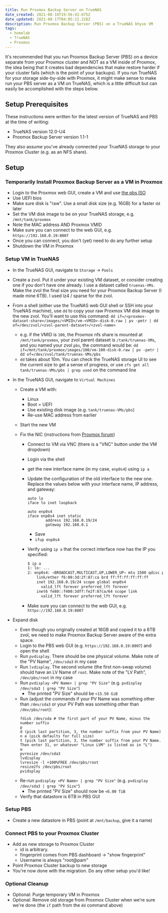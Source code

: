 ```yaml
---
title: Run Proxmox Backup Server on TrueNAS
date_created: 2021-08-16T19:56:43.675Z
date_updated: 2021-08-17T04:05:12.228Z
description: Run Proxmox Backup Server (PBS) on a TrueNAS bhyve VM
tags:
  - homelab
  - TrueNAS
  - Proxmox
---
```


It's recommended that you run Proxmox Backup Server (PBS) on a device separate from your Proxmox cluster and NOT as a VM inside of Proxmox, the idea being that it creates bad dependencies that make restore harder if your cluster fails (which is the point of your backups). If you run TrueNAS for your storage side-by-side with Proxmox, it might make sense to make run your PBS server as a VM on TrueNAS, which is a little difficult but can easily be accomplished with the steps below.

## Setup Prerequisites

These instructions were written for the latest version of TrueNAS and PBS at the time of writing:

- TrueNAS version 12.0-U4
- Proxmox Backup Server version 1.1-1

They also assume you've already connected your TrueNAS storage to your Proxmox Cluster (e.g. as an NFS share).

## Setup

### Temporarily Install Proxmox Backup Server as a VM in Proxmox

- Login to the Proxmox web GUI, create a VM and use [the pbs ISO](https://www.proxmox.com/en/proxmox-backup-server/get-started)
- Use UEFI bios
- Make sure disk is "raw". Use a small disk size (e.g. 16GB) for a faster `dd` later
- Set the VM disk image to be on your TrueNAS storage, e.g. `/mnt/tank/proxmox`
- Note the MAC address AND Proxmox VMID
- Make sure you can connect to the web GUI, e.g. `https://192.168.0.19:8007`
- Once you can connect, you don't (yet) need to do any further setup
- Shutdown the VM in Proxmox

### Setup VM in TrueNAS

- In the TrueNAS GUI, navigate to `Storage` -> `Pools`
- Create a zvol. Put it under your existing VM dataset, or consider creating one if you don't have one already. I use a dataset called `truenas-VMs`. Make the zvol the final size you need for your Proxmox Backup Server (I made mine 6TB). I used lz4 / sparse for the zvol.
- From a shell (either use the TrueNAS web GUI shell or SSH into your TrueNAS machine), use `dd` to copy your raw Proxmox VM disk image to the new zvol. You'll want to use this command:
  `dd if=/<proxmox-dataset-share>/images/<VMID>/vm-<VMID>-disk-0.raw | pv -petr | dd of=/dev/zvol/<zvol-parent-dataset>/<zvol-name>`
  - e.g. if the VMID is `100`, the Proxmox nfs share is mounted at `/mnt/tank/proxmox`, your zvol parent dataset is `/tank/truenas-VMs`, and you named your zvol `pbs`, the command would be:
    `dd if=/mnt/tank/proxmox/images/100/vm-100-disk-0.raw | pv -petr | dd of=/dev/zvol/tank/truenas-VMs/pbs`
  - `dd` takes about 10m. You can check the TrueNAS storage UI to see the current size to get a sense of progress, or use `zfs get all tank/truenas-VMs/pbs | grep used` on the command line
- In the TrueNAS GUI, navigate to `Virtual Machines`

  - Create a VM with:
    - Linux
    - Boot = UEFI
    - Use existing disk image (e.g. `tank/truenas-VMs/pbs`)
    - Re-use MAC address from earlier
  - Start the new VM
  - Fix the NIC (instructions from [Proxmox forum](https://forum.proxmox.com/threads/installing-proxmox-backup-server-on-freenas-11-3-as-bhyve-vm.72807/))

    - Connect to VM via VNC (there is a "VNC" button under the VM dropdown)
    - Login via the shell
    - get the new interface name (in my case, `enp0s4`) using `ip a`
    - Update the configuration of the old interface to the new one. Replace the values below with your interface name, IP address, and gateway:

      ```text title="/etc/network/interfaces"
      auto lo
      iface lo inet loopback

      auto enp0s4
      iface enp0s4 inet static
              address 192.168.0.19/24
              gateway 192.168.0.1
      ```

      - Save
      - `ifup enp0s4`

    - Verify using `ip a` that the correct interface now has the IP you specified:
      ```sh
      $ ip a
      1: lo: ...
      2: enp0s4: <BROADCAST,MULTICAST,UP,LOWER_UP> mtu 1500 qdisc pfifo_fast state UP group default qlen 1000
          link/ether f6:00:3d:2f:87:ca brd ff:ff:ff:ff:ff:ff
          inet 192.168.0.19/24 scope global enp0s4
            valid_lft forever preferred_lft forever
          inet6 fe80::f400:3dff:fe2f:87ca/64 scope link
            valid_lft forever preferred_lft forever
      ```
    - Make sure you can connect to the web GUI, e.g. `https://192.168.0.19:8007`

- Expand disk
  - Even though you originally created at 16GB and copied it to a 6TB zvol, we need to make Proxmox Backup Server aware of the extra space.
  - Login to the PBS web GUI (e.g. `https://192.168.0.19:8007`) and open the shell
  - Run `pvdisplay`. There should be one physical volume. Make note of the "PV Name", `/dev/sda3` in my case
  - Run `lvdisplay`. The second volume (the first non-swap volume) should have an LV Name of `root`. Make note of the "LV Path", `/dev/pbs/root` in my case
  - Run `pvdisplay <PV Name> | grep "PV Size"` (e.g. `pvdisplay /dev/sda3 | grep "PV Size"`)
    - The printed "PV Size" should be `<15.50 GiB`
  - Run (adjust the commands if your PV Name was something other than `/dev/sda3` or your PV Path was something other than `/dev/pbs/root`):
    ```text
    fdisk /dev/sda # the first part of your PV Name, minus the number suffix
    p
    d (pick last partition, 3, the number suffix from your PV Name)
    n e (pick defaults for full size)
    t (pick last partition, 3, the number suffix from your PV Name. Then enter 31, or whatever "Linux LVM" is listed as in "L")
    w
    pvresize /dev/sda3
    lvdisplay
    lvresize -l +100%FREE /dev/pbs/root
    resize2fs /dev/pbs/root
    pvidsplay
    ```
  - Re-run `pvdisplay <PV Name> | grep "PV Size"` (e.g. `pvdisplay /dev/sda3 | grep "PV Size"`)
    - The printed "PV Size" should now be `<6.00 TiB`
  - Verify that datastore is 6TB in PBS GUI

### Setup PBS

- Create a new datastore in PBS (point at `/mnt/backup`, give it a name)

### Connect PBS to your Proxmox Cluster

- Add as new storage to Proxmox Cluster
  - id is arbitrary.
  - fingerprint comes from PBS dashboard -> "show fingerprint"
  - Username is always "root@pam"
- Point Proxmox Cluster backup to new storage
- You're now done with the migration. Do any other setup you'd like!

### Optional Cleanup

- Optional: Purge temporary VM in Proxmox
- Optional: Remove old storage from Proxmox Cluster when we're sure we're done (the `if` path from the `dd` command above)
